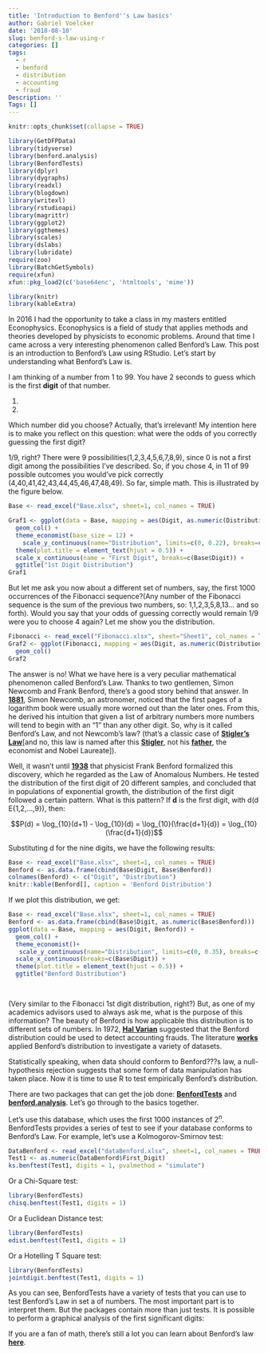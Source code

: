 ```yaml
---
title: 'Introduction to Benford''s Law basics'
author: Gabriel Voelcker
date: '2018-08-10'
slug: benford-s-law-using-r
categories: []
tags:
  - r
  - benford
  - distribution
  - accounting
  - fraud
Description: ''
Tags: []
---
```

```r
knitr::opts_chunk$set(collapse = TRUE)
```

```r
library(GetDFPData)
library(tidyverse)
library(benford.analysis)
library(BenfordTests)
library(dplyr)
library(dygraphs)
library(readxl)
library(blogdown)
library(writexl)
library(rstudioapi)
library(magrittr)
library(ggplot2)
library(ggthemes)
library(scales)
library(dslabs)
library(lubridate)
require(zoo)
library(BatchGetSymbols)
require(xfun)
xfun::pkg_load2(c('base64enc', 'htmltools', 'mime'))

library(knitr)
library(kableExtra)

```
In 2016 I had the opportunity to take a class in my masters entitled Econophysics. Econophysics is a field of study that applies methods and theories developed by physicists to economic problems. Around that time I came across a very interesting phenomenon called Benford's Law. This post is an introduction to Benford's Law using RStudio. Let's start by understanding what Benford's Law is.

I am thinking of a number from 1 to 99. You have 2 seconds to guess which is the first **digit** of that number. 

1.

2.

Which number did you choose? Actually, that's irrelevant! My intention here is to make you reflect on this question: what were the odds of you correctly guessing the first digit? 

1/9, right? There were 9 possibilities(1,2,3,4,5,6,7,8,9), since 0 is not a first digit among the possibilities I've described. So, if you chose 4, in 11 of 99 possible outcomes you would've pick correctly (4,40,41,42,43,44,45,46,47,48,49). So far, simple math. This is illustrated by the figure below. 

```r
Base <- read_excel("Base.xlsx", sheet=1, col_names = TRUE)
```

```r
Graf1 <- ggplot(data = Base, mapping = aes(Digit, as.numeric(Distribution))) +
  geom_col() +
  theme_economist(base_size = 12) +
    scale_y_continuous(name="Distribution", limits=c(0, 0.22), breaks=c(0,0.11,0.22), labels = percent) +
  theme(plot.title = element_text(hjust = 0.5)) +
  scale_x_continuous(name = "First Digit", breaks=c(Base$Digit)) + 
  ggtitle("1st Digit Distribution")
Graf1
```

But let me ask you now about a different set of numbers, say, the first 1000 occurrences of the Fibonacci sequence?(Any number of the Fibonacci sequence is the sum of the previous two numbers, so: 1,1,2,3,5,8,13... and so forth). Would you say that your odds of guessing correctly would remain 1/9 were you to choose 4 again? Let me show you the distribution.

```r
Fibonacci <- read_excel("Fibonacci.xlsx", sheet="Sheet1", col_names = TRUE)
Graf2 <- ggplot(Fibonacci, mapping = aes(Digit, as.numeric(Distribution))) +
  geom_col() 
Graf2
```

The answer is no! What we have here is a very peculiar mathematical phenomenon called Benford's Law. Thanks to two gentlemen, Simon Newcomb and Frank Benford, there's a good story behind that answer. In [**1881**](http://gerry.lamost.org/upload/newcomb.pdf), Simon Newcomb, an astronomer, noticed that the first pages of a logarithm book were usually more worned out than the later ones. From this, he derived his intuition that given a list of arbitrary numbers more numbers will tend to begin with an "1" than any other digit. So, why is it called Benford's Law, and not Newcomb's law? (that's a classic case of [**Stigler's Law**](https://io9.gizmodo.com/5820736/stiglers-law-why-nothing-in-science-is-ever-named-after-its-actual-discoverer)[and no, this law is named after this [**Stigler**](https://galton.uchicago.edu/faculty/stigler.shtml), not his [**father**](https://research.chicagobooth.edu/stigler/about/george-stigler), the economist and Nobel Laureate]).

Well, it wasn't until [**1938**](https://www.jstor.org/stable/984802?seq=1#page_scan_tab_contents) that physicist Frank Benford formalized this discovery, which he regarded as the Law of Anomalous Numbers. He tested the distribution of the first digit of 20 different samples, and concluded that in populations of exponential growth, the distribution of the first digit followed a certain pattern. What is this pattern? If **d** is the first digit, with d(d E{1,2,...,9}), then: 

$$P(d) = \log_{10}(d+1) - \log_{10}(d) = \log_{10}(\frac{d+1}{d}) = \log_{10}(\frac{d+1}{d})$$

Substituting d for the nine digits, we have the following results:

```r
Base <- read_excel("Base.xlsx", sheet=1, col_names = TRUE)
Benford <- as.data.frame(cbind(Base$Digit, Base$Benford))
colnames(Benford) <- c("Digit", "Distribution")
knitr::kable(Benford[], caption = 'Benford Distribution')
```

If we plot this distribution, we get:

```r
Base <- read_excel("Base.xlsx", sheet=1, col_names = TRUE)
Benford <- as.data.frame(cbind(Base$Digit, as.numeric(Base$Benford)))
ggplot(data = Base, mapping = aes(Digit, Benford)) +
  geom_col() +
  theme_economist()+
   scale_y_continuous(name="Distribution", limits=c(0, 0.35), breaks=c(0,0.05,0.1,0.15,0.2,0.25,0.3,0.35), labels = percent) +
  scale_x_continuous(breaks=c(Base$Digit)) + 
  theme(plot.title = element_text(hjust = 0.5)) +
  ggtitle("Benford Distribution")

  
```
(Very similar to the Fibonacci 1st digit distribution, right?)
But, as one of my academics advisors used to always ask me, what is the purpose of this information? The beauty of Benford is how applicable this distribution is to different sets of numbers. In 1972, [**Hal Varian**](http://people.ischool.berkeley.edu/~hal/) suggested that the Benford distribution could be used to detect accounting frauds. The literature [**w**](https://search.proquest.com/openview/7d019c616546c4c5da54cba2c85d136d/1?pq-origsite=gscholar&cbl=31718)[**o**](https://www.db-thueringen.de/servlets/MCRFileNodeServlet/dbt_derivate_00028759/ilm1-2013200266.pdf)[**r**](http://jhr.uwpress.org/content/44/1/1.short)[**k**](https://amstat.tandfonline.com/doi/abs/10.1198/000313007X223496)[**s**](https://www.ams.org/journals/proc/1995-123-03/S0002-9939-1995-1233974-8/) applied Benford's distribution to investigate a variety of datasets. 

Statistically speaking, when data should conform to Benford???s law, a null-hypothesis rejection suggests that some form of data manipulation has taken place. Now it is time to use R to test empirically Benford's distribution.

There are two packages that can get the job done: [**BenfordTests**](https://cran.r-project.org/web/packages/BenfordTests/BenfordTests.pdf) and [**benford.analysis**](https://cran.r-project.org/web/packages/benford.analysis/benford.analysis.pdf). Let's go through to the basics together. 

Let's use this database, which uses the first 1000 instances of 2^n^. BenfordTests provides a series of test to see if your database conforms to Benford's Law. For example, let's use a Kolmogorov-Smirnov test:

```r
DataBenford <- read_excel("dataBenford.xlsx", sheet=1, col_names = TRUE)
Test1 <- as.numeric(DataBenford$First_Digit)
ks.benftest(Test1, digits = 1, pvalmethod = "simulate")
```

Or a Chi-Square test:
```r
library(BenfordTests)
chisq.benftest(Test1, digits = 1)
```

Or a Euclidean Distance test:
```r
library(BenfordTests)
edist.benftest(Test1, digits = 1)
```

Or a Hotelling T Square test:
```r
library(BenfordTests)
jointdigit.benftest(Test1, digits = 1)
```

As you can see, BenfordTests have a variety of tests that you can use to test Benford's Law in set a of numbers. The most important part is to interpret them. But the packages contain more than just tests. It is possible to perform a graphical analysis of the first significant digits:

If you are a fan of math, there's still a lot you can learn about Benford's law [**here**](http://mathworld.wolfram.com/BenfordsLaw.html).
